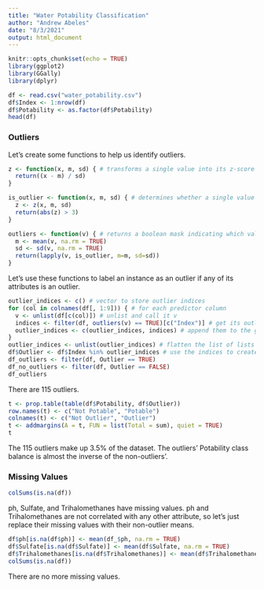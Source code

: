 ```yaml
---
title: "Water Potability Classification"
author: "Andrew Abeles"
date: "8/3/2021"
output: html_document
---
```


```r
knitr::opts_chunk$set(echo = TRUE)
library(ggplot2)
library(GGally)
library(dplyr)
```

```r
df <- read.csv("water_potability.csv")
df$Index <- 1:nrow(df)
df$Potability <- as.factor(df$Potability)
head(df)
```
### Outliers 

Let's create some functions to help us identify outliers. 

```r
z <- function(x, m, sd) { # transforms a single value into its z-score 
  return((x - m) / sd)
}

is_outlier <- function(x, m, sd) { # determines whether a single value is an outlier
  z <- z(x, m, sd)
  return(abs(z) > 3)
}

outliers <- function(v) { # returns a boolean mask indicating which values in the vector are outliers
  m <- mean(v, na.rm = TRUE)
  sd <- sd(v, na.rm = TRUE)
  return(lapply(v, is_outlier, m=m, sd=sd))
}
```

Let's use these functions to label an instance as an outlier if any of its attributes is an outlier. 

```r
outlier_indices <- c() # vector to store outlier indices 
for (col in colnames(df[, 1:9])) { # for each predictor column 
  v <- unlist(df[c(col)]) # unlist and call it v 
  indices <- filter(df, outliers(v) == TRUE)[c("Index")] # get its outliers' indices 
  outlier_indices <- c(outlier_indices, indices) # append them to the global vector of outlier indices 
}
outlier_indices <- unlist(outlier_indices) # flatten the list of lists into a simple vector 
df$Outlier <- df$Index %in% outlier_indices # use the indices to create an outlier indicator column 
df_outliers <- filter(df, Outlier == TRUE)
df_no_outliers <- filter(df, Outlier == FALSE)
df_outliers
```

There are 115 outliers. 

```r
t <- prop.table(table(df$Potability, df$Outlier))
row.names(t) <- c("Not Potable", "Potable")
colnames(t) <- c("Not Outlier", "Outlier")
t <- addmargins(A = t, FUN = list(Total = sum), quiet = TRUE)
t
```

The 115 outliers make up 3.5% of the dataset. The outliers' Potability class balance is almost the inverse of the non-outliers'.  

### Missing Values

```r
colSums(is.na(df))
```
ph, Sulfate, and Trihalomethanes have missing values. ph and Trihalomethanes are not correlated with any other attribute, so let's just replace their missing values with their non-outlier means. 

```r
df$ph[is.na(df$ph)] <- mean(df_$ph, na.rm = TRUE)
df$Sulfate[is.na(df$Sulfate)] <- mean(df$Sulfate, na.rm = TRUE)
df$Trihalomethanes[is.na(df$Trihalomethanes)] <- mean(df$Trihalomethanes, na.rm = TRUE)
colSums(is.na(df))
```

There are no more missing values. 
